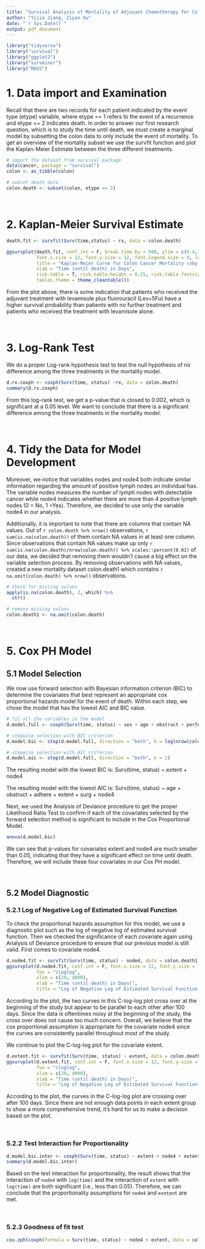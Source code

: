```yaml
---
title: "Survival Analysis of Mortality of Adjuvant Chemotherapy for Colon Cancer "
author: "Yijia Jiang, Ziyan Xu"
date: "`r Sys.Date()`"
output: pdf_document
---
```



```r
library("tidyverse")
library("survival")
library("ggplot2")
library("survminer")
library("MASS")
```



# 1. Data import and Examination
Recall that there are two records for each patient indicated by the event type (etype) variable, where etype == 1 refers to the event of a recurrence and etype == 2 indicates death. In order to answer our first research question, which is to study the time until death, we must create a marginal model by subsetting the colon data to only include the event of mortality. To get an overview of the mortality subset we use the survfit function and plot the Kaplan-Meier Estimate between the three different treatments.

```r
# import the dataset from survival package
data(cancer, package = "survival") 
colon <- as_tibble(colon)

# subset death data
colon.death <- subset(colon, etype == 2)
```

&nbsp;


# 2. Kaplan-Meier Survival Estimate

```r
death.fit <- survfit(Surv(time,status) ~ rx, data = colon.death)

ggsurvplot(death.fit, conf.int = F, break.time.by = 500, ylim = c(0.4,1.0),
           font.x.size = 12, font.y.size = 12, font.legend.size = 9, legend.labs = c("Obs","Lev","Lev+5FU"),
           title = "Kaplan-Meier Curve for Colon Cancer Mortality \nby Treatment", 
           xlab = "Time (until death) in Days", 
           risk.table = T, risk.table.height = 0.25, risk.table.fontsize = 4, 
           tables.theme = theme_cleantable())
```

From the plot above, there is some indication that patients who received the adjuvant treatment with levamisole plus fluorouracil (Lev+5Fu) have a higher survival probability than patients with no further treatment and patients who received the treatment with levamisole alone.

&nbsp;

# 3. Log-Rank Test

We do a proper Log-rank hypothesis test to test the null hypothesis of no difference among the three treatments in the mortality model.

```r
d.rx.coxph <- coxph(Surv(time, status) ~rx, data = colon.death) 
summary(d.rx.coxph)
```

From this log-rank test, we get a p-value that is closed to 0.002, which is significant at a 0.05 level. We want to conclude that there is a significant difference among the three treatments in the mortality model.

&nbsp;

# 4. Tidy the Data for Model Development
Moreover, we notice that variables nodes and node4 both indicate similar information regarding the amount of positive lymph nodes an individual has. The variable nodes measures the number of lymph nodes with detectable cancer while node4 indicates whether there are more than 4 positive lymph nodes (0 = No, 1 =Yes). Therefore, we decided to use only the variable node4 in our analysis.

Additionally, it is important to note that there are columns that contain NA values. Out of `r colon.death %>% nrow()` observations, `r sum(is.na(colon.death))` of them contain NA values in at least one column. Since observations that contain NA values make up only `r sum(is.na(colon.death)/nrow(colon.death)) %>% scales::percent(0.01)` of our data, we decided that removing them wouldn’t cause a big effect on the variable selection process. By removing observations with NA values, created a new mortality dataset colon.death1 which contains `r na.omit(colon.death) %>% nrow()`  observations.

```r
# check for missing values
apply(is.na(colon.death), 2, which) %>% 
  str()

# remove missing values
colon.death1 <- na.omit(colon.death)
```

&nbsp;

# 5. Cox PH Model 
## 5.1 Model Selection

&NewLine;

We now use forward selection with Bayesian information criterion (BIC) to determine the covariates that best represent an appropriate cox proportional hazards model for the event of death. Within each step, we chose the model that has the lowest AIC and BIC value.

```r
# fit all the variables in the model
d.model.full <- coxph(Surv(time, status) ~ sex + age + obstruct + perfor + adhere + differ + extent + surg + node4, data = colon.death1)

# stepwise selection with BIC criterion
d.model.bic <- step(d.model.full, direction = "both", k = log(nrow(colon.death1)))

# stepwise selection with AIC criterion
d.model.aic <- step(d.model.full, direction = "both", k = 2)
```

The resulting model with the lowest BIC is:
Surv(time, status) ~ extent + node4

The resulting model with the lowest AIC is:
Surv(time, status) ~ age + obstruct + adhere + extent + surg + node4

Next, we used the Analysis of Deviance procedure to get the proper Likelihood Ratio Test to confirm if each of the covariates selected by the forward selection method is significant to include in the Cox Proportional Model.

```r
anova(d.model.bic)
```

We can see that p-values for covariates extent and node4 are much smaller than 0.05, indicating that they have a significant effect on time until death. Therefore, we will include these four covariates in our Cox PH model.

&nbsp;


## 5.2 Model Diagnostic 

### 5.2.1 Log of Negative Log of Estimated Survival Function   

&NewLine;     

To check the proportional hazards assumption for this model, we use a diagnostic plot such as the log of negative log of estimated survival function. Then we checked the significance of each covariate again using Analysis of Deviance procedure to ensure that our previous model is still valid. First comes to covariate node4.

```r
d.node4.fit <- survfit(Surv(time, status) ~ node4, data = colon.death1)
ggsurvplot(d.node4.fit, conf.int = F, font.x.size = 12, font.y.size = 12, font.legend.size = 9,
           fun = "cloglog",
           xlim = c(20, 4000),
           xlab = "Time (until death) in Days)",
           title = "Log of Negative Log of Estimated Survival Function \nfor Colon Cancer Mortality by node4")
```

According to the plot, the two curves in this C-log-log plot cross over at the beginning of the study but appear to be parallel to each other after 100 days. Since the data is oftentimes noisy at the beginning of the study, the cross over does not cause too much concern. Overall, we believe that the cox proportional assumption is appropriate for the covariate node4 since the curves are consistently parallel throughout most of the study.

We continue to plot the C-log-log plot for the covariate extent.

```r
d.extent.fit <- survfit(Surv(time, status) ~ extent, data = colon.death1)
ggsurvplot(d.extent.fit, conf.int = F, font.x.size = 12, font.y.size = 12, font.legend.size = 9,
           fun = "cloglog",
           xlim = c(20, 4000),
           xlab = "Time (until death) in Days)",
           title = "Log of Negative Log of Estimated Survival Function \nfor Colon Cancer Mortality by extent")
```

According to the plot, the curves in the C-log-log plot are crossing over after 100 days. Since there are not enough data points in each extent group to show a more comprehensive trend, it’s hard for us to make a decision based on the plot.

&nbsp;  
  

### 5.2.2 Test Interaction for Proportionality
```r
d.model.bic.inter <- coxph(Surv(time, status) ~ extent + node4 + extent * log(time) + node4 * log(time), data = colon.death1)
summary(d.model.bic.inter)
```
Based on the test interaction for proportionality, the result shows that the interaction of `node4` with `log(time)` and the interaction of `extent` with `log(time)` are both significant (i.e., less than 0.05). Therefore, we can conclude that the proportionality assumptions for `node4` and `exntent` are met. 

&nbsp;


### 5.2.3 Goodness of fit test
```r
cox.zph(coxph(formula = Surv(time, status) ~ node4 + extent, data = colon.death1))
```


&nbsp;

 